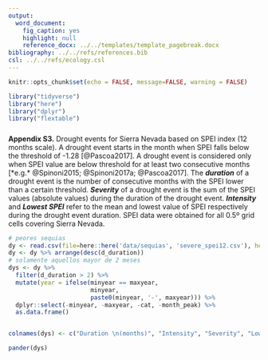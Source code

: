 ```yaml
---
output: 
  word_document:
    fig_caption: yes
    highlight: null
    reference_docx: ../../templates/template_pagebreak.docx
bibliography: ../../refs/references.bib
csl: ../../refs/ecology.csl
---
```


```r
knitr::opts_chunk$set(echo = FALSE, message=FALSE, warning = FALSE)
```


```r
library("tidyverse")
library("here")
library("dplyr")
library("flextable")

```


##### 
**Appendix S3.** Drought events for Sierra Nevada based on SPEI index (12 months scale). A drought event starts in the month when SPEI falls below the threshold of -1.28 [@Pascoa2017]. A drought event is considered only when SPEI value are below threshold for at least two consecutive months [*e.g.* @Spinoni2015; @Spinoni2017a; @Pascoa2017]. The ***duration*** of a drought event is the number of consecutive months with the SPEI lower than a certain threshold. ***Severity*** of a drought event is the sum of the SPEI values (absolute values) during the duration of the drought event. ***Intensity*** and ***Lowest SPEI*** refer to the mean and lowest value of SPEI respectively during the drought event duration. SPEI data were obtained for all 0.5º grid cells covering Sierra Nevada.  

```r
# peores sequias 
dy <- read.csv(file=here::here('data/sequias', 'severe_spei12.csv'), header=TRUE)
dy <- dy %>% arrange(desc(d_duration))
# solamente aquellos mayor de 2 meses 
dys <- dy %>% 
  filter(d_duration > 2) %>%  
  mutate(year = ifelse(minyear == maxyear, 
                       minyear, 
                       paste0(minyear, '-', maxyear))) %>% 
  dplyr::select(-minyear, -maxyear, -cat, -month_peak) %>% 
  as.data.frame() 


colnames(dys) <- c("Duration \n(months)", "Intensity", "Severity", "Lowest SPEI", "Months", "Year")

pander(dys)
```
